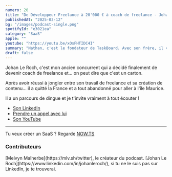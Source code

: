 ```yaml
---
numero: 20
title: "De Développeur Freelance à 20'000 € à coach de freelance - Johan le Roch #20"
publishedAt: "2025-03-12"
bg: "/images/podcast-single.png"
spotifyId: "e3021ea"
category: "SaaS"
apple: ""
youtube: "https://youtu.be/xOsFHTIDC4I"
summary: "Nathan, c'est le fondateur de TaskBoard. Avec son frère, il voulait monter une startup et lever des fonds mais finalement ils ont créé des SaaS qui marchent (beaucoup) trop bien !"
draft: false
---
```


Johan Le Roch, c'est mon ancien concurrent qui a décidé finalement de devenir coach de freelance et... on peut dire que c'est un carton.

Après avoir réussi à jongler entre son travail de freelance et sa création de contenu... il a quitté la France et a tout abandonné pour aller à l'île Maurice.

Il a un parcours de dingue et je t'invite vraiment à tout écouter !

* [Son LinkedIn](https://www.linkedin.com/in/johanleroch/)
* [Prendre un appel avec lui](https://app.iclosed.io/e/johan-le-roch/call-de-consulting-offert)
* [Son YouTube](https://www.youtube.com/@johancode)

---

Tu veux créer un SaaS ? Regarde [NOW.TS](https://nowts.app)

### Contributeurs

<Contributor>
  [Melvyn Malherbe](https://mlv.sh/twitter), le créateur du podcast.
</Contributor>
<Contributor>
  [Johan Le Roch](https://www.linkedin.com/in/johanleroch/), si tu ne le suis pas sur LinkedIn, je te trouverai.
</Contributor>